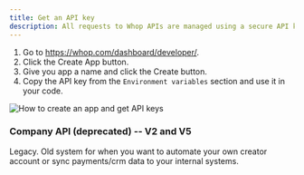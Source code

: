 ```yaml
---
title: Get an API key
description: All requests to Whop APIs are managed using a secure API key.
---
```


1. Go to https://whop.com/dashboard/developer/.
2. Click the Create App button.
3. Give you app a name and click the Create button.
4. Copy the API key from the `Environment variables` section and use it in your code.

<Frame>
  <img
    src="/how-to-videos/how-to-make-app-and-get-keys.gif"
    alt="How to create an app and get API keys"
  />
</Frame>

### Company API (deprecated) -- V2 and V5

Legacy. Old system for when you want to automate your own creator account or sync payments/crm data to your internal systems.
